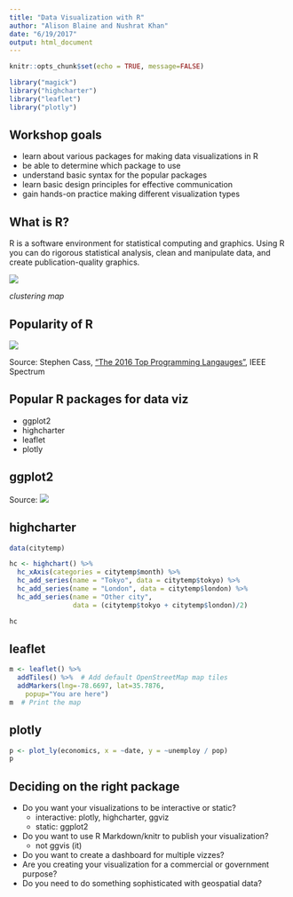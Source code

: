 ```yaml
---
title: "Data Visualization with R"
author: "Alison Blaine and Nushrat Khan"
date: "6/19/2017"
output: html_document
---
```


```r
knitr::opts_chunk$set(echo = TRUE, message=FALSE)

```

```r
library("magick")
library("highcharter")
library("leaflet")
library("plotly")
```

## Workshop goals 

* learn about various packages for making data visualizations in R 
* be able to determine which package to use 
* understand basic syntax for the popular packages
* learn basic design principles for effective communication
* gain hands-on practice making different visualization types

## What is R?

R is a software environment for statistical computing and graphics. Using R you can do rigorous statistical analysis, clean and manipulate data, and create publication-quality graphics.

![](images/Plot_Mapping_All.png)

*clustering map*

## Popularity of R 

![](images/ieee.png)

Source: Stephen Cass, ["The 2016 Top Programming Langauges"](http://spectrum.ieee.org/computing/software/the-2016-top-programming-languages), IEEE Spectrum

## Popular R packages for data viz 

* ggplot2
* highcharter
* leaflet
* plotly

## ggplot2
Source: 
![](charts/animation.gif)
  
## highcharter

```r
data(citytemp)

hc <- highchart() %>% 
  hc_xAxis(categories = citytemp$month) %>% 
  hc_add_series(name = "Tokyo", data = citytemp$tokyo) %>% 
  hc_add_series(name = "London", data = citytemp$london) %>% 
  hc_add_series(name = "Other city",
                data = (citytemp$tokyo + citytemp$london)/2)

hc
```
  
## leaflet

```r
m <- leaflet() %>%
  addTiles() %>%  # Add default OpenStreetMap map tiles
  addMarkers(lng=-78.6697, lat=35.7876,
    popup="You are here")
m  # Print the map

```
  
## plotly

```r
p <- plot_ly(economics, x = ~date, y = ~unemploy / pop)
p
```
  
## Deciding on the right package

* Do you want your visualizations to be interactive or static?
  * interactive: plotly, highcharter, ggviz
  * static: ggplot2
* Do you want to use R Markdown/knitr to publish your visualization?
  * not ggvis (it)
* Do you want to create a dashboard for multiple vizzes?
* Are you creating your visualization for a commercial or government purpose?
* Do you need to do something sophisticated with geospatial data?

